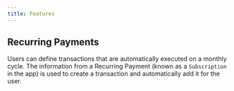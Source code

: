 ```yaml
---
title: Features
---
```


## Recurring Payments

Users can define transactions that are automatically executed on a monthly cycle. The information from a Recurring Payment (known as a `Subscription` in the app) is used to create a transaction and automatically add it for the user.
